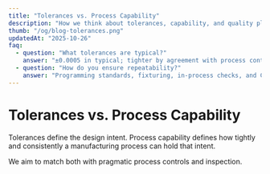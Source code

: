 ```yaml
---
title: "Tolerances vs. Process Capability"
description: "How we think about tolerances, capability, and quality plans."
thumb: "/og/blog-tolerances.png"
updatedAt: "2025-10-26"
faq:
  - question: "What tolerances are typical?"
    answer: "±0.0005 in typical; tighter by agreement with process controls."
  - question: "How do you ensure repeatability?"
    answer: "Programming standards, fixturing, in-process checks, and CMM." 
---
```


# Tolerances vs. Process Capability

Tolerances define the design intent. Process capability defines how tightly and consistently a
manufacturing process can hold that intent.

We aim to match both with pragmatic process controls and inspection.
